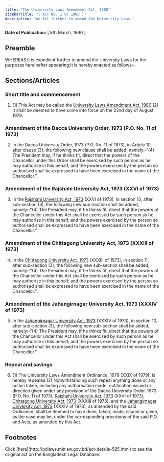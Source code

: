 ```yaml
---
title: "The University Laws Amendment Act, 1980"
sidebarTitle: "( ACT NO. I OF 1980 )"
description: "An Act further to amend the University Laws."
---
```


**Date of Publication:** [ 8th March, 1980 ]

## Preamble

WHEREAS it is expedient further to amend the University Laws for the purposes hereinafter appearing;It is hereby enacted as follows:-

## Sections/Articles

### Short title and commencement

1. (1) This Act may be called the [University Laws Amendment Act, 1980](/act-595.html "University Laws Amendment Act, 1980").(2) It shall be deemed to have come into force on the 22nd day of August, 1979.

### Amendment of the Dacca University Order, 1973 (P.O. No. 11 of 1973)

2. In the Dacca University Order, 1973 (P.O. No. 11 of 1973), in Article 10, after clause (3), the following new clause shall be added, namely:-“(4) The President may, if he thinks fit, direct that the powers of the Chancellor under this Order shall be exercised by such person as he may authorise in this behalf; and the powers exercised by the person so authorised shall be expressed to have been exercised in the name of the Chancellor.”.

### Amendment of the Rajshahi University Act, 1973 (XXVI of 1973)

3. In the [Rajshahi University Act, 1973](/act-438.html "Rajshahi University Act, 1973") (XXVI of 1973), in section 10, after sub-section (3), the following new sub-section shall be added, namely:-“(4) The President may, if he thinks fit, direct that the powers of the Chancellor under this Act shall be exercised by such person as he may authorise in this behalf; and the powers exercised by the person so authorised shall be expressed to have been exercised in the name of the Chancellor.”.

### Amendment of the Chittagong University Act, 1973 (XXXIII of 1973)

4. In the [Chittagong University Act, 1973](/act-440.html "Chittagong University Act, 1973") (XXXIII of 1973), in section 11, after sub-section (3), the following new sub-section shall be added, namely:-“(4) The President may, if he thinks fit, direct that the powers of the Chancellor under this Act shall be exercised by such person as he may authorise in this behalf; and the powers exercised by the person so authorised shall be expressed to have been exercised in the name of the Chancellor.”.

### Amendment of the Jahangirnagar University Act, 1973 (XXXIV of 1973)

5. In the [Jahangirnagar University Act, 1973](/act-441.html "Jahangirnagar University Act, 1973") (XXXIV of 1973), in section 10, after sub-section (3), the following new sub-section shall be added, namely:-“(4) The President may, if he thinks fit, direct that the powers of the Chancellor under this Act shall be exercised by such person as he may authorise in this behalf; and the powers exercised by the person so authorised shall be expressed to have been exercised in the name of the Chancellor.”.

### Repeal and savings

6. (1) The University Laws Amendment Ordinance, 1979 (XXIX of 1979), is hereby repealed.(2) Notwithstanding such repeal anything done or any action taken, including any authorisation made, notification issued or direction given under any provision of the Dacca University Order, 1973 (P.O. No. 11 of 1973), [Rajshahi University Act, 1973](/act-438.html "Rajshahi University Act, 1973") (XXVI of 1973), [Chittagong University Act, 1973](/act-440.html "Chittagong University Act, 1973") (XXXIII of 1973), and the [Jahangirnagar University Act, 1973](/act-441.html "Jahangirnagar University Act, 1973") (XXXIV of 1973), as amended by the said Ordinance, shall be deemed to have done, taken, made, issued or given, as the case may be, under the corresponding provisions of the said P.O. and Acts, as amended by this Act.

## Footnotes

<Note>
  Click [here](http://bdlaws.minlaw.gov.bd/act-details-595.html) to see the original act on the Bangladesh Legal Database.
</Note>
